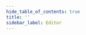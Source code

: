 ```yaml
---
hide_table_of_contents: true
title: ''
sidebar_label: Editor
---
```




<EditorWrapper>
  <Grid container spacing={6}>
    <PageHeader title='React Draft Wysiwyg' subtitle='A Wysiwyg Built on ReactJS and DraftJS' href='https://jpuri.github.io/react-draft-wysiwyg/#/' />
    <Grid item xs={12}>
      <CardSnippet
        title='Controlled Editor'
        code={SourceCodeEditorControlled}
        sx={{ overflow: 'visible'}}
      >
        <EditorControlled />
      </CardSnippet>
    </Grid>
    <Grid item xs={12}>
      <CardSnippet
        title='Uncontrolled Wysiwyg Editor'
        code={SourceCodeEditorUncontrolled}
        sx={{ overflow: 'visible'}}
      >
        <EditorUncontrolled />
      </CardSnippet>
    </Grid>
  </Grid>
</EditorWrapper>